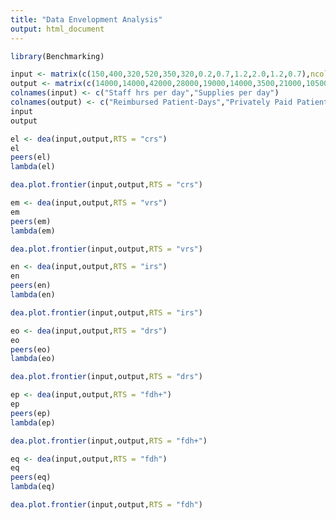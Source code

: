 ---
title: "Data Envelopment Analysis"
output: html_document
---


```{r}
library(Benchmarking)
```


```{r}
input <- matrix(c(150,400,320,520,350,320,0.2,0.7,1.2,2.0,1.2,0.7),ncol = 2)
output <- matrix(c(14000,14000,42000,28000,19000,14000,3500,21000,10500,42000,25000,15000),ncol = 2)
colnames(input) <- c("Staff hrs per day","Supplies per day")
colnames(output) <- c("Reimbursed Patient-Days","Privately Paid Patient-Days")
input
output
```


```{r}
el <- dea(input,output,RTS = "crs")
el
peers(el)
lambda(el)
```


```{r}
dea.plot.frontier(input,output,RTS = "crs")
```


```{r}
em <- dea(input,output,RTS = "vrs")
em
peers(em)
lambda(em)
```


```{r}
dea.plot.frontier(input,output,RTS = "vrs")
```


```{r}
en <- dea(input,output,RTS = "irs")
en
peers(en)
lambda(en)
```


```{r}
dea.plot.frontier(input,output,RTS = "irs")
```


```{r}
eo <- dea(input,output,RTS = "drs")
eo
peers(eo)
lambda(eo)
```


```{r}
dea.plot.frontier(input,output,RTS = "drs")
```


```{r}
ep <- dea(input,output,RTS = "fdh+")
ep
peers(ep)
lambda(ep)
```


```{r}
dea.plot.frontier(input,output,RTS = "fdh+")
```


```{r}
eq <- dea(input,output,RTS = "fdh")
eq
peers(eq)
lambda(eq)
```


```{r}
dea.plot.frontier(input,output,RTS = "fdh")
```

